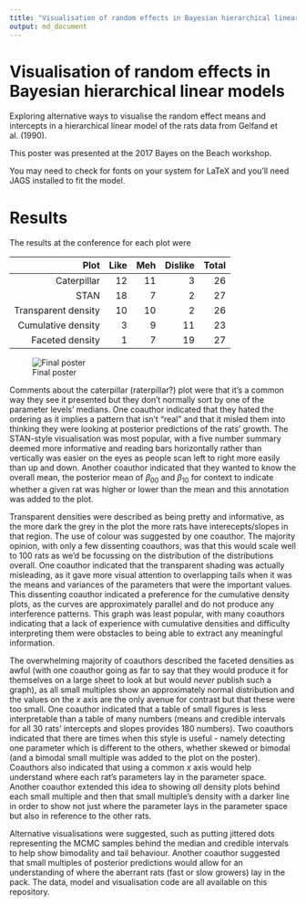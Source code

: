 ---
title: "Visualisation of random effects in Bayesian hierarchical linear models"
output: md_document
---

# Visualisation of random effects in Bayesian hierarchical linear models

Exploring alternative ways to visualise the random effect means and intercepts in a hierarchical linear model of the rats data from Gelfand et al. (1990).

This poster was presented at the 2017 Bayes on the Beach workshop.

You may need to check for fonts on your system for LaTeX and you'll need JAGS installed to fit the model.

# Results

The results at the conference for each plot were

| Plot  |     Like |  Meh | Dislike | Total |
|------:|---------:|-----:|--------:|------:|
| Caterpillar | 12 | 11  | 3 | 26 |
| STAN | 18 | 7 | 2 | 27 |
| Transparent density | 10 | 10 | 2 | 26 |
| Cumulative density | 3 | 9 | 11 | 23 | 
| Faceted density | 1 | 7 | 19 | 27 |

![Final poster](final.jpg)

Comments about the caterpillar (raterpillar?) plot were that it's a common way they see it presented but they don't normally sort by one of the parameter levels' medians. One coauthor indicated that they hated the ordering as it implies a pattern that isn't "real" and that it misled them into thinking they were looking at posterior predictions of the rats' growth. The STAN-style visualisation was most popular, with a five number summary deemed more informative and reading bars horizontally rather than vertically was easier on the eyes as people scan left to right more easily than up and down. Another coauthor indicated that they wanted to know the overall mean, the posterior mean of $\beta_{00}$ and $\beta_{10}$ for context to indicate whether a given rat was higher or lower than the mean and this annotation was added to the plot.

Transparent densities were described as being pretty and informative, as the more dark the grey in the plot the more rats have interecepts/slopes in that region. The use of colour was suggested by one coauthor. The majority opinion, with only a few dissenting coauthors, was that this would scale well to 100 rats as we'd be focussing on the distribution of the distributions overall. One coauthor indicated that the transparent shading was actually misleading, as it gave more visual attention to overlapping tails when it was the means and variances of the parameters that were the important values. This dissenting coauthor indicated a preference for the cumulative density plots, as the curves are approximately parallel and do not produce any interference patterns. This graph was least popular, with many coauthors indicating that a lack of experience with cumulative densities and difficulty interpreting them were obstacles to being able to extract any meaningful information.

The overwhelming majority of coauthors described the faceted densities as awful (with one coauthor going as far to say that they would produce it for themselves on a large sheet to look at but would _never_ publish such a graph), as all small multiples show an approximately normal distribution and the values on the $x$ axis are the only avenue for contrast but that these were too small. One coauthor indicated that a table of small figures is less interpretable than a table of many numbers (means and credible intervals for all 30 rats' intercepts and slopes provides 180 numbers). Two coauthors indicated that there are times when this style is useful - namely detecting one parameter which is different to the others, whether skewed or bimodal (and a bimodal small multiple was added to the plot on the poster). Coauthors also indicated that using a common $x$ axis would help understand where each rat's parameters lay in the parameter space. Another coauthor extended this idea to showing _all_ density plots behind each small multiple and then that small multiple's density with a darker line in order to show not just where the parameter lays in the parameter space but also in reference to the other rats.

Alternative visualisations were suggested, such as putting jittered dots representing the MCMC samples behind the median and credible intervals to help show bimodality and tail behaviour. Another coauthor suggested that small multiples of posterior predictions would allow for an understanding of where the aberrant rats (fast or slow growers) lay in the pack. The data, model and visualisation code are all available on this repository.